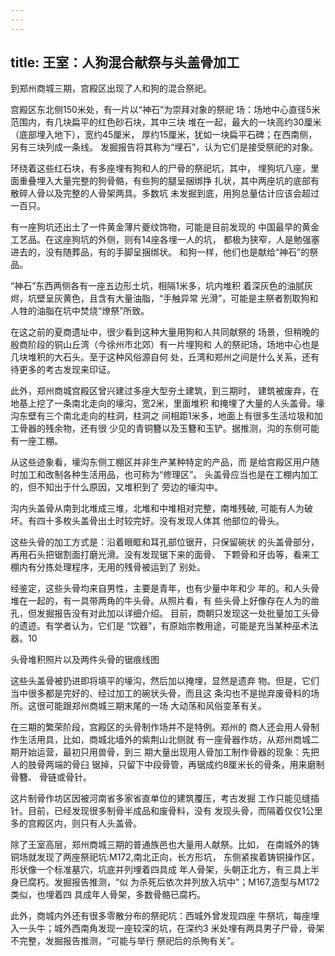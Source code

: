```yaml
---
---
---
```

title: 王室：人狗混合献祭与头盖骨加工
---



到郑州商城三期，宫殿区出现了人和狗的混合祭祀。

宫殿区东北侧150米处，有一片以“神石”为崇拜对象的祭祀 场：场地中心直径5米范围内，有几块扁平的红色砂石块，其中三块 堆在一起，最大的一块高约30厘米（底部埋入地下），宽约45厘米， 厚约15厘米，犹如一块扁平石碑；在西南侧，另有三块列成一条线。 发掘报告将其称为“埋石”，认为它们是接受祭祀的对象。

环绕着这些红石块，有多座埋有狗和人的尸骨的祭祀坑，其中， 埋狗坑八座，里面重叠埋入大量完整的狗骨骼，有些狗的腿呈捆绑挣 扎状，其中两座坑的底部有散碎人骨以及完整的人骨架两具。多数坑 未发掘到底，用狗总量估计应该会超过一百只。

有一座狗坑还出土了一件黄金薄片夔纹饰物，可能是目前发现的 中国最早的黄金工艺品。在这座狗坑的外侧，则有14座各埋一人的坑， 都极为狭窄，人是勉强塞进去的，没有随葬品，有的手脚呈捆绑状。 和狗一样，他们也是献给“神石”的祭品。

“神石”东西两侧各有一座五边形土坑，相隔1米多，坑内堆积 着深灰色的油腻灰烬，坑壁呈灰黄色，且含有大量油脂，“手触异常 光滑”，可能是主祭者割取狗和人牲的油脂在坑中焚烧“燎祭”所致。

在这之前的夏商遗址中，很少看到这种大量用狗和人共同献祭的 场景，但稍晚的殷商阶段的铜山丘湾（今徐州市北郊）有一片埋狗和 人的祭祀场，场地中心也是几块堆积的大石头。至于这种风俗源自何 处，丘湾和郑州之间是什么关系，还有待更多的考古发现来印证。

此外，郑州商城宫殿区曾兴建过多座大型夯土建筑，到三期时， 建筑被废弃，在地基上挖了一条南北走向的壕沟，宽2米，里面堆积 和掩埋了大量的人头盖骨。壕沟东壁有三个南北走向的柱洞，柱洞之 间相距1米多，地面上有很多生活垃圾和加工骨器的残余物，还有很 少见的青铜簪以及玉簪和玉铲。据推测，沟的东侧可能有一座工棚。

从这些迹象看，壕沟东侧工棚区并非生产某种特定的产品，而 是给宫殿区用户随时加工和改制各种生活用品，也可称为“修理区”。 头盖骨应当也是在工棚内加工的，但不知出于什么原因，又堆积到了 旁边的壕沟中。

沟内头盖骨从南到北堆成三堆，北堆和中堆相对完整，南堆残破, 可能有人为破坏。有四十多枚头盖骨出土时较完好。没有发现人体其 他部位的骨头。

这些头骨的加工方式是：沿着眼眶和耳孔部位锯开，只保留碗状 的头盖骨部分，再用石头把锯割面打磨光滑。没有发现锯下来的面骨、 下颗骨和牙齿等，看来工棚内有分拣处理程序，无用的残骨被运到了 别处。

经鉴定，这些头骨均来自男性，主要是青年，也有少量中年和少 年的。和人头骨堆在一起的，有一具带两角的牛头骨。从照片看，有 些头骨上好像存在人为的凿孔，但发掘报告没有对此加以详细介绍。 目前，商朝只发现这一处批量加工头骨的遗迹。有学者认为，它们是 “饮器”，有原始宗教用途，可能是充当某种巫术法器。10



头骨堆积照片以及两件头骨的锯痕线图

这些头盖骨被扔进即将填平的壕沟，然后加以掩埋，显然是遗弃 物。但是，它们当中很多都是完好的、经过加工的碗状头骨，而且这 条沟也不是抛弃废骨料的场所。这很可能跟郑州商城三期末尾的一场 大动荡和风俗变革有关。

在三期的繁荣阶段，宫殿区的头骨制作场并不是特例。郑州的 商人还会用人骨制作生活用具，比如，商城北墙外的紫荆山北侧就 有一座骨器作坊，从郑州商城二期开始运营，最初只用兽骨，到三 期大量出现用人骨加工制作骨器的现象：先把人的肢骨两端的骨臼 锯掉，只留下中段骨管，再锯成约8厘米长的骨条，用来磨制骨簪、 骨链或骨针。

这片制骨作坊区因被河南省多家省直单位的建筑覆压，考古发掘 工作只能见缝插针。目前，已经发现很多制骨半成品和废骨料，没有 发现头骨，而隔着仅仅1公里多的宫殿区内，则只有人头盖骨。

除了王室高层，郑州商城三期的普通族邑也大量用人献祭。比如， 在南城外的铸铜场就发现了两座祭祀坑:M172,南北正向，长方形坑， 东侧紧挨着铸铜操作区，形状像一个标准墓穴，坑底并列埋着四具成 年人骨架，头朝正北方，有三具上半身已腐朽。发掘报告推测，“似 为杀死后依次并列放入坑中”；M167,造型与M172类似，也埋着四 具成年人骨架，多数骨骼已腐朽。

此外，商城内外还有很多零散分布的祭祀坑：西城外曾发现四座 牛祭坑，每座埋入一头牛；城外西南角发现一座较深的坑，在深约3 米处埋有两具男子尸骨，骨架不完整，发掘报告推测，“可能与举行 祭祀后的杀殉有关”。